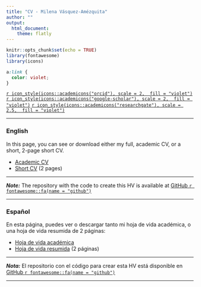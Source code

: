```yaml
---
title: "CV - Milena Vásquez-Amézquita"
author: ""
output: 
  html_document:
    theme: flatly
---
```


```r
knitr::opts_chunk$set(echo = TRUE)
library(fontawesome)
library(icons)
```

```css
a:link {
  color: violet;
}
```

[`r icon_style(icons::academicons("orcid"), scale = 2,  fill = "violet")`](https://orcid.org/0000-0001-7317-8430)   [`r icon_style(icons::academicons("google-scholar"), scale = 2,  fill = "violet")`](https://scholar.google.co.uk/citations?user=XgNEpfgAAAAJ)   [`r icon_style(icons::academicons("researchgate"), scale = 2.5,  fill = "violet")`](https://www.researchgate.net/profile/Milena-Vasquez-Amezquita)

______________________

### English

In this page, you can see or download either my full, academic CV, or a short, 2-page short CV.

* [Academic CV](https://jdleongomez.github.io/JDL_CV/CV_eng/JDL_CV_en.pdf)
* [Short CV](https://jdleongomez.github.io/JDL_CV/CV_eng_corta/JDL_shortCV_en.pdf) (2 pages)

______________________
 
***Note:*** The repository with the code to create this HV is available at [GitHub `r fontawesome::fa(name = "github")`](https://github.com/xxxx/CV)

______________________

### Español

En esta página, puedes ver o descargar tanto mi hoja de vida académica, o una hoja de vida resumida de 2 páginas:

* [Hoja de vida académica](https://jdleongomez.github.io/JDL_CV/CV_esp/JDL_CV_es.pdf)
* [Hoja de vida resumida](https://jdleongomez.github.io/JDL_CV/CV_esp_corta/JDL_shortCV_es.pdf) (2 páginas) 

______________________

***Nota:*** El repositorio con el código para crear esta HV está disponible en [GitHub `r fontawesome::fa(name = "github")`](https://github.com/xxxx/CV)

______________________